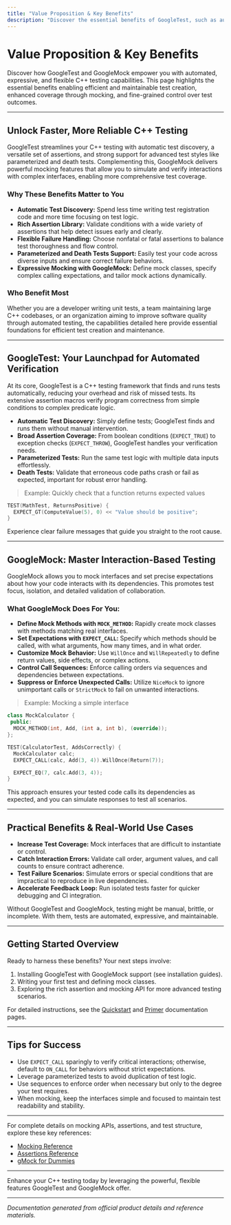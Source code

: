 ```yaml
---
title: "Value Proposition & Key Benefits"
description: "Discover the essential benefits of GoogleTest, such as automatic test discovery, a rich set of assertions, support for parameterized and death tests, and flexible failure handling. See how GoogleMock empowers expressive C++ interface mocking for more complete test coverage."
---
```


# Value Proposition & Key Benefits

Discover how GoogleTest and GoogleMock empower you with automated, expressive, and flexible C++ testing capabilities. This page highlights the essential benefits enabling efficient and maintainable test creation, enhanced coverage through mocking, and fine-grained control over test outcomes.

---

## Unlock Faster, More Reliable C++ Testing

GoogleTest streamlines your C++ testing with automatic test discovery, a versatile set of assertions, and strong support for advanced test styles like parameterized and death tests. Complementing this, GoogleMock delivers powerful mocking features that allow you to simulate and verify interactions with complex interfaces, enabling more comprehensive test coverage.

### Why These Benefits Matter to You

- **Automatic Test Discovery:** Spend less time writing test registration code and more time focusing on test logic.
- **Rich Assertion Library:** Validate conditions with a wide variety of assertions that help detect issues early and clearly.
- **Flexible Failure Handling:** Choose nonfatal or fatal assertions to balance test thoroughness and flow control.
- **Parameterized and Death Tests Support:** Easily test your code across diverse inputs and ensure correct failure behaviors.
- **Expressive Mocking with GoogleMock:** Define mock classes, specify complex calling expectations, and tailor mock actions dynamically.

### Who Benefit Most

Whether you are a developer writing unit tests, a team maintaining large C++ codebases, or an organization aiming to improve software quality through automated testing, the capabilities detailed here provide essential foundations for efficient test creation and maintenance.

---

## GoogleTest: Your Launchpad for Automated Verification

At its core, GoogleTest is a C++ testing framework that finds and runs tests automatically, reducing your overhead and risk of missed tests. Its extensive assertion macros verify program correctness from simple conditions to complex predicate logic.

- **Automatic Test Discovery:** Simply define tests; GoogleTest finds and runs them without manual intervention.
- **Broad Assertion Coverage:** From boolean conditions (`EXPECT_TRUE`) to exception checks (`EXPECT_THROW`), GoogleTest handles your verification needs.
- **Parameterized Tests:** Run the same test logic with multiple data inputs effortlessly.
- **Death Tests:** Validate that erroneous code paths crash or fail as expected, important for robust error handling.

> Example: Quickly check that a function returns expected values

```cpp
TEST(MathTest, ReturnsPositive) {
  EXPECT_GT(ComputeValue(5), 0) << "Value should be positive";
}
```

Experience clear failure messages that guide you straight to the root cause.

---

## GoogleMock: Master Interaction-Based Testing

GoogleMock allows you to mock interfaces and set precise expectations about how your code interacts with its dependencies. This promotes test focus, isolation, and detailed validation of collaboration.

### What GoogleMock Does For You:

- **Define Mock Methods with `MOCK_METHOD`:** Rapidly create mock classes with methods matching real interfaces.
- **Set Expectations with `EXPECT_CALL`:** Specify which methods should be called, with what arguments, how many times, and in what order.
- **Customize Mock Behavior:** Use `WillOnce` and `WillRepeatedly` to define return values, side effects, or complex actions.
- **Control Call Sequences:** Enforce calling orders via sequences and dependencies between expectations.
- **Suppress or Enforce Unexpected Calls:** Utilize `NiceMock` to ignore unimportant calls or `StrictMock` to fail on unwanted interactions.

> Example: Mocking a simple interface

```cpp
class MockCalculator {
 public:
  MOCK_METHOD(int, Add, (int a, int b), (override));
};

TEST(CalculatorTest, AddsCorrectly) {
  MockCalculator calc;
  EXPECT_CALL(calc, Add(3, 4)).WillOnce(Return(7));

  EXPECT_EQ(7, calc.Add(3, 4));
}
```

This approach ensures your tested code calls its dependencies as expected, and you can simulate responses to test all scenarios.

---

## Practical Benefits & Real-World Use Cases

- **Increase Test Coverage:** Mock interfaces that are difficult to instantiate or control.
- **Catch Interaction Errors:** Validate call order, argument values, and call counts to ensure contract adherence.
- **Test Failure Scenarios:** Simulate errors or special conditions that are impractical to reproduce in live dependencies.
- **Accelerate Feedback Loop:** Run isolated tests faster for quicker debugging and CI integration.

Without GoogleTest and GoogleMock, testing might be manual, brittle, or incomplete. With them, tests are automated, expressive, and maintainable.

---

## Getting Started Overview

Ready to harness these benefits? Your next steps involve:

1. Installing GoogleTest with GoogleMock support (see installation guides).
2. Writing your first test and defining mock classes.
3. Exploring the rich assertion and mocking API for more advanced testing scenarios.

For detailed instructions, see the [Quickstart](../getting-started) and [Primer](../guides/getting-started) documentation pages.

---

## Tips for Success

- Use `EXPECT_CALL` sparingly to verify critical interactions; otherwise, default to `ON_CALL` for behaviors without strict expectations.
- Leverage parameterized tests to avoid duplication of test logic.
- Use sequences to enforce order when necessary but only to the degree your test requires.
- When mocking, keep the interfaces simple and focused to maintain test readability and stability.

---

For complete details on mocking APIs, assertions, and test structure, explore these key references:

- [Mocking Reference](/reference/mocking.html)
- [Assertions Reference](/reference/assertions.html)
- [gMock for Dummies](../gmock_for_dummies.html)

---

Enhance your C++ testing today by leveraging the powerful, flexible features GoogleTest and GoogleMock offer.


---

*Documentation generated from official product details and reference materials.*
